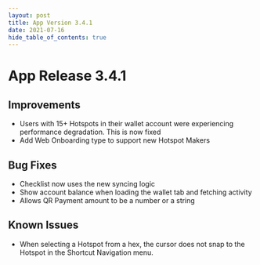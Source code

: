 ```yaml
---
layout: post
title: App Version 3.4.1
date: 2021-07-16
hide_table_of_contents: true
---
```


# App Release 3.4.1

## Improvements

- Users with 15+ Hotspots in their wallet account were experiencing performance degradation. This is
  now fixed
- Add Web Onboarding type to support new Hotspot Makers

<!--truncate-->

## Bug Fixes

- Checklist now uses the new syncing logic
- Show account balance when loading the wallet tab and fetching activity
- Allows QR Payment amount to be a number or a string

## Known Issues

- When selecting a Hotspot from a hex, the cursor does not snap to the Hotspot in the Shortcut
  Navigation menu.
